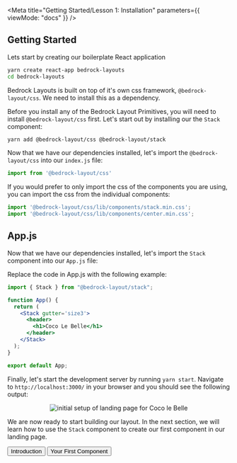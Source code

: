 
<Meta
  title="Getting Started/Lesson 1: Installation"
  parameters={{ viewMode: "docs" }}
/>

## Getting Started

Lets start by creating our boilerplate React application

```bash
yarn create react-app bedrock-layouts
cd bedrock-layouts
```

Bedrock Layouts is built on top of it's own css framework, `@bedrock-layout/css`. We need to install this as a dependency.

Before you install any of the Bedrock Layout Primitives, you will need to install `@bedrock-layout/css` first. Let's start out by installing our the `Stack` component:

```bash
yarn add @bedrock-layout/css @bedrock-layout/stack
```

Now that we have our dependencies installed, let's import the `@bedrock-layout/css` into our `index.js` file:

```jsx
import from '@bedrock-layout/css'
```

If you would prefer to only import the css of the components you are using, you can import the css from the individual components:

```jsx
import '@bedrock-layout/css/lib/components/stack.min.css';
import '@bedrock-layout/css/lib/components/center.min.css';
```

## App.js

Now that we have our dependencies installed, let's import the `Stack` component into our `App.js` file:

Replace the code in App.js with the following example:

```jsx
import { Stack } from "@bedrock-layout/stack";

function App() {
  return (
    <Stack gutter='size3'>
      <header>
        <h1>Coco Le Belle</h1>
      </header>
    </Stack>
  );
}

export default App;
```

Finally, let's start the development server by running `yarn start`. Navigate to `http://localhost:3000/` in your browser and you should see the following output:

<Center centerChildren>
  <img
    style={{ maxWidth: 500 }}
    src={initialSetup}
    alt="initial setup of landing page for Coco le Belle"
  />
</Center>

We are now ready to start building our layout. In the next section, we will learn how to use the `Stack` component to create our first component in our landing page.

<Inline switchAt="25rem" stretch={1} gutter="size3" minItemWidth="fit-content">
  <Button as="a" href="/?path=/docs/getting-started-introduction--page">
    Introduction
  </Button>
  <span />
  <Button
    as="a"
    href="/?path=/docs/getting-started-lesson-2-your-first-component--page"
  >
    Your First Component
  </Button>
</Inline>
